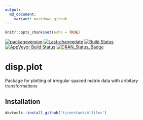 ```yaml
---
output:
  md_document:
    variant: markdown_github
---
```


```r
knitr::opts_chunk$set(echo = TRUE)
```

[![packageversion](https://img.shields.io/badge/Package%20version-`r packageVersion("disp.plot")`-lightgrey.svg)](commits/master)
[![Last-changedate](https://img.shields.io/badge/last%20change-`r gsub('-', '--', Sys.Date())`-lightgrey.svg)](/commits/master)
[![Build Status](https://travis-ci.org/tjconstant/disp.plot.svg?branch=master)](https://travis-ci.org/tjconstant/disp.plot) [![AppVeyor Build Status](https://ci.appveyor.com/api/projects/status/github/tjconstant/disp.plot?branch=master&svg=true)](https://ci.appveyor.com/project/tjconstant/disp.plot) [![CRAN\_Status\_Badge](http://www.r-pkg.org/badges/version/disp.plot)](https://cran.r-project.org/package=disp.plot)



disp.plot
=========

Package for plotting of irregular spaced matrix data with aribitary transformations

Installation
-----------

```r
devtools::install_github('tjconstant/mlfilms')
```
